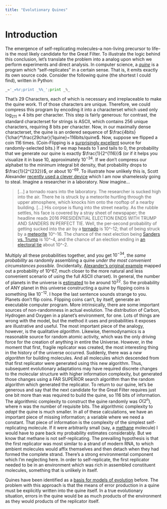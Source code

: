 ```yaml
---
title: "Evolutionary Quines"
---
```


# Introduction

The emergence of self-replicating molecules--a non-living precursor to life--is the most likely candidate for the Great Filter. To illustrate the logic behind this conclusion, let's translate the problem into a analog upon which we perform experiments and direct analysis. In computer science, a [_quine_](http://www.nyx.net/~gthompso/quine.htm) is a program which "self-replicates" in a certain sense. That is, it emits exactly its own source code. Consider the following quine (the shortest I could find), written in Python:

```python
_='_=%r;print _%%_';print _%_
```

That's 29 Characters, each of which is necessary and irreplaceable to make the quine work.  11 of those characters are unique. Therefore, we could compress this program by encoding it into a characterset which used only $\log_211\approx4$ bits per character.  This step is fairly generous: for contrast, the standard characterset for strings is ASCII, which contains 256 unique characters, requiring 8 bits per character. Now, in our maximally dense characterset, the quine is an ordered sequence of $\frac{4bits}{1char}*\frac{29char}{1quine}=116bits/quine$. Now, suppose we flipped a coin 116 times. (Coin-Flipping is a [surprisingly excellent](http://www.stat.columbia.edu/~gelman/research/published/diceRev2.pdf) source for randomly-selected bits.) If we map heads to 1 and tails to 0, the probability that we generate our quine is exactly $\frac{1}{2^{116}}$ (or if it helps you visualize it in base 10, approximately $10^{-34}$. If we don't compress our alphabet to the minimum integral bit density, that probability drops to $\frac{1}{2^{232}}$, or about $10^{-69}$. To illustrate how unlikely this is, Scott Alexander [recently used a clever device](http://slatestarcodex.com/2015/08/12/stop-adding-zeroes/) which I am now shamelessly going to steal. Imagine a researcher in a laboratory. Now imagine...

> [...] a tornado roars into the laboratory. The researcher is sucked high into the air. There he is struck by a meteorite hurtling through the upper atmosphere, which knocks him onto the rooftop of a nearby building. [...] His corpse is flung into the street nearby. As the rubble settles, his face is covered by a stray sheet of newspaper; the headline reads 2016 PRESIDENTIAL ELECTION ENDS WITH TRUMP AND SANDERS IN PERFECT TIE. Well, the per-second probability of getting sucked into the air by a [tornado](https://what-if.xkcd.com/19/) is 10^-12; that of being struck by a [meteorite](https://what-if.xkcd.com/19/) 10^-16\. The chance of the next election being [Sanders vs. Trump](http://www.predictwise.com/politics/2016demnomination) is 10^-4, and the chance of an election ending in [an electoral tie](http://fivethirtyeight.com/features/new-polls-raise-chance-of-electoral-college-tie/) about 10^-2.

Multiply all these probabilities together, and you get $10^{-34}$, the _same probability_ as randomly assembling a quine _under the most convenient circumstances possible_. (Incidentally, [Alexander's original example](http://slatestarcodex.com/2015/08/12/stop-adding-zeroes/) mapped out a probability of 10^67, much closer to the more natural and less convenient scenario of using the full ASCII charset). In general, the number of planets in the universe is [estimated](http://www.atlasoftheuniverse.com/universe.html) to be around $10^{22}$. So the probability of ANY planet in this universe constructing a quine by flipping coins is something like $10^{-12}$. I hope the last sentence sounds strange to you. Planets don't flip coins. Flipping coins can't, by itself, generate an executable computer program. More intrinsically, there are some important sources of non-randomness in actual evolution. The distribution of Carbon, Hydrogen and Oxygen in a planet's environment, for one. Lots of things are wrong with the model, but the method it uses and probabilities it exposes are illustrative and useful. The most important piece of the analogy, however, is the qualitative _algorithm_. Likewise, thermodynamics is a reasonable source for random atomic activity, which was the only driving force for the creation of anything in entire the Universe. However, in the moment that first, fragile replicator was created, the most interesting thing in the history of the universe occurred. Suddenly, there was a _new algorithm_ for building molecules. And all molecules which descended from that first replicator were generated using this new algorithm. Thus, subsequent evolutionary adaptations may have required discrete changes to the molecular structure with higher information complexity, but generated those changes using a FAR SUPERIOR search algorithm than the random algorithm which generated the replicator. To return to our quine, let's be generous and say that the next candidate for the Great Filter requires just one bit more than was required to build the quine, so 116 bits of information. The algorithmic complexity to construct the quine randomly was $O(2^n)$, where n was the number of requisite bits. The algorithmic complexity to _adapt_ the quine is much smaller. In all of these calculations, we have an important piece of missing information; a variable where we need a constant. That piece of information is the complexity of the simplest self-replicating molecule. If it were arbitrarily small (say, a [methane](https://en.wikipedia.org/wiki/Methane) molecule) I would have to pare back my probability estimates considerably. But we know that methane is not self-replicating. The prevailing hypothesis is that the first replicator was most similar to a strand of modern RNA, to which ambient molecules would affix themselves and then detach when they had formed the complete strand. There's a strong environmental component which I'm neglecting here. In order to self-replicate, the first replicator needed to be in an environment which was rich in assembled constituent molecules, something that is unlikely in itself.

Quines have been identified as a [basis for models of evolution](http://www.uncommondescent.com/biology/the-quine-dilemma-of-evolution/) before. The problem with this approach is that the means of error production in a quine must be explicitly written into the quine itself. In a true evolutionary situation, errors in the quine would be as much products of the environment as they would products of the replicator itself.
